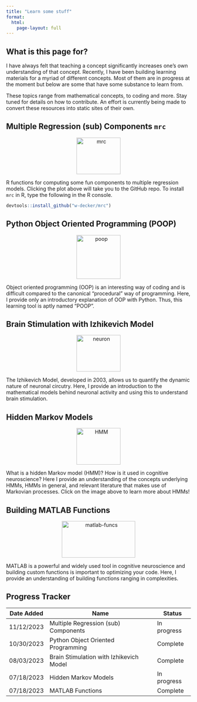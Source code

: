 ```yaml
---
title: "Learn some stuff"
format:
  html:
    page-layout: full
---
```


## What is this page for?

I have always felt that teaching a concept significantly increases one's own understanding of that concept. Recently, I have been building learning materials for a myriad of different concepts. Most of them are in progress at the moment but below are some that have some substance to learn from.

These topics range from mathematical concepts, to coding and more. Stay tuned for details on how to contribute. An effort is currently being made to convert these resources into static sites of their own.

## Multiple Regression (sub) Components `mrc`

<center>
  <a href="https://github.com/w-decker/mrc">
    <img src="images/mrc.png" alt="mrc" width="120" height="100" class="mrc"/>
  </a>
</center>

R functions for computing some fun components to multiple regression models. Clicking the plot above will take you to the GitHub repo. To install `mrc` in R, type the following in the R console.

```R
devtools::install_github("w-decker/mrc")
```

## Python Object Oriented Programming (POOP)

<center>
  <a href="https://w-decker.github.io/poop">
    <img src="images/poop_logo.png" alt="poop" width="120" height="120" class="neuron"/>
  </a>
</center>

Object oriented programming (OOP) is an interesting way of coding and is difficult compared to the canonical "procedural" way of programming. Here, I provide only an introductory explanation of OOP with Python. Thus, this learning tool is aptly named "POOP".

## Brain Stimulation with Izhikevich Model

<center>
  <a href="https://github.com/w-decker/brain-circuit-stim">
    <img src="images/neuron.png" alt="neuron" width="120" height="100" class="neuron"/>
  </a>
</center>

The Izhikevich Model, developed in 2003, allows us to quantify the dynamic nature of neuronal circutry. Here, I provide an introduction to the mathematical models behind neuronal activity and using this to understand brain stimulation.

## Hidden Markov Models

<center>
  <a href="https://w-decker.github.io/hidden-markov-model/intro.html">
    <img src="images/intro_weather.png" alt="HMM" width="120" height="100" class="HMM"/>
  </a>
</center>

What is a hidden Markov model (HMM)? How is it used in cognitive neuroscience? Here I provide an understanding of the concepts underlying HMMs, HMMs in general, and relevant literature that makes use of Markovian processes. Click on the image above to learn more about HMMs!

## Building MATLAB Functions

<center>
  <a href="https://w-decker.github.io/matlab-funcs/intro.html">
    <img src="images/matlab-funcs.png" alt="matlab-funcs" width="200" height="100" class="matlab-funcs"/>
  </a>
</center>

MATLAB is a powerful and widely used tool in cognitive neuroscience and building custom functions is important to optimizing your code. Here, I provide an understanding of building functions ranging in complexities. 

## Progress Tracker

| Date Added | Name | Status |
| ---- | ------- | --------- |
| 11/12/2023 | Multiple Regression (sub) Components | In progress |
| 10/30/2023 | Python Object Oriented Programming | Complete |
| 08/03/2023 | Brain Stimulation with Izhikevich Model | Complete |
| 07/18/2023 | Hidden Markov Models | In progress |
| 07/18/2023 | MATLAB Functions | Complete |

